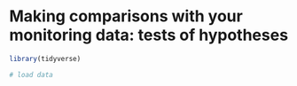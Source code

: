 
# Making comparisons with your monitoring data: tests of hypotheses



```r
library(tidyverse)

# load data
```

